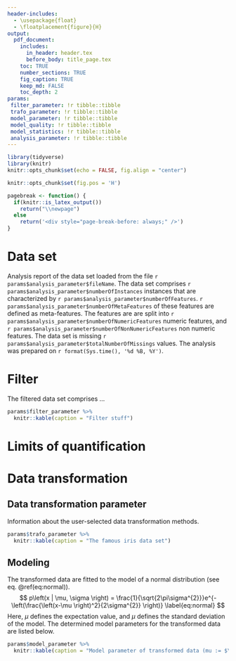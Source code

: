 ```yaml
---
header-includes:
  - \usepackage{float}
  - \floatplacement{figure}{H}
output:
  pdf_document:
    includes:
      in_header: header.tex
      before_body: title_page.tex
    toc: TRUE
    number_sections: TRUE
    fig_caption: TRUE
    keep_md: FALSE
    toc_depth: 2
params:
 filter_parameter: !r tibble::tibble
 trafo_parameter: !r tibble::tibble
 model_parameter: !r tibble::tibble
 model_quality: !r tibble::tibble
 model_statistics: !r tibble::tibble
 analysis_parameter: !r tibble::tibble
---
```




```r
library(tidyverse)
library(knitr)
knitr::opts_chunk$set(echo = FALSE, fig.align = "center")
```
```r
knitr::opts_chunk$set(fig.pos = 'H')
```
```r
pagebreak <- function() {
  if(knitr::is_latex_output())
    return("\\newpage")
  else
    return('<div style="page-break-before: always;" />')
}
```


\newpage
# Data set
Analysis report of the data set loaded from the file `r params$analysis_parameter$fileName`. The data set comprises `r params$analysis_parameter$numberOfInstances` instances that are characterized by `r params$analysis_parameter$numberOfFeatures`. `r params$analysis_parameter$numberOfMetaFeatures` of these features are defined as meta-features. The features are are split into `r params$analysis_parameter$numberOfNumericFeatures` numeric features, and `r params$analysis_parameter$numberOfNonNumericFeatures` non numeric features. The data set is missing `r params$analysis_parameter$totalNumberOfMissings` values. The analysis was prepared on `r format(Sys.time(), '%d %B, %Y')`.


# Filter
The filtered data set comprises ...
```r

params$filter_parameter %>%
  knitr::kable(caption = "Filter stuff")
```

# Limits of quantification

# Data transformation

## Data transformation parameter
Information about the user-selected data transformation methods.
```r

params$trafo_parameter %>%
  knitr::kable(caption = "The famous iris data set")
```

## Modeling
The transformed data are fitted to the model of a normal distribution (see eq. \@ref(eq:normal)).
$$
p\left(x | \mu, \sigma \right) = \frac{1}{\sqrt{2\pi\sigma^{2}}}e^{-\left(\frac{\left(x-\mu \right)^2}{2\sigma^{2}} \right)}
\label{eq:normal}
$$
Here, $\mu$ defines the expectation value, and $\mu$ defines the standard deviation of the model. The determined model parameters for the transformed data are listed below.

```r

params$model_parameter %>%
  knitr::kable(caption = "Model parameter of transformed data (mu := $\\mu$, sigma := $\\sigma$).")
```



